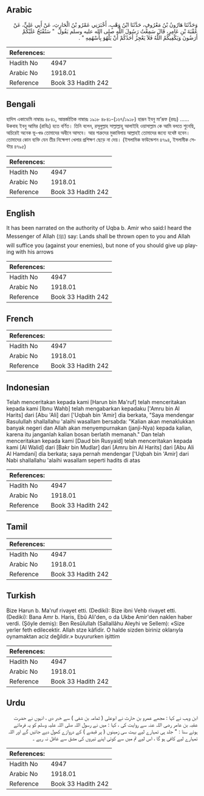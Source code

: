## Arabic


<div dir="rtl" lang="ar" style={{fontSize:'larger',backgroundColor:'#f8f9fa',padding:20}}>
وَحَدَّثَنَا هَارُونُ بْنُ مَعْرُوفٍ، حَدَّثَنَا ابْنُ وَهْبٍ، أَخْبَرَنِي عَمْرُو بْنُ الْحَارِثِ، عَنْ أَبِي عَلِيٍّ، عَنْ عُقْبَةَ بْنِ عَامِرٍ، قَالَ سَمِعْتُ رَسُولَ اللَّهِ صلى الله عليه وسلم يَقُولُ ‏ "‏ سَتُفْتَحُ عَلَيْكُمْ أَرَضُونَ وَيَكْفِيكُمُ اللَّهُ فَلاَ يَعْجِزُ أَحَدُكُمْ أَنْ يَلْهُوَ بِأَسْهُمِهِ ‏"‏ ‏.‏
</div>
<div style={{backgroundColor:'#f8f9fa',padding:20, marginBottom: 10}}><table> <thead> <tr> <th>References:</th> <th></th> </tr> </thead> <tbody><tr><td>Hadith No</td><td>4947</td></tr><tr><td>Arabic No</td><td>1918.01</td></tr><tr><td>Reference</td><td>Book 33 Hadith 242</td></tr></tbody></table></div>

## Bengali


<div dir="ltr" lang="bn" style={{fontSize:'larger',backgroundColor:'#f8f9fa',padding:20}}>
হাদিস একাডেমি নাম্বারঃ ৪৮৪১, আন্তর্জাতিক নাম্বারঃ ১৯১৮ ৪৮৪১-(১৬৭/১৯১৮) হারূন ইবনু মা’রূফ (রহঃ) ...... উকবাহ ইবনু আমির (রাযিঃ) হতে বর্ণিত। তিনি বলেন, রসূলুল্লাহ সাল্লাল্লাহু আলাইহি ওয়াসাল্লাম কে আমি বলতে শুনেছি, অচিরেই অনেক ভূ-খণ্ড তোমাদের অধীনে আসবে। আর শত্রুদের মুকাবিলায় আল্লাহই তোমাদের জন্যে যথেষ্ট হবেন। তোমাদের কোন ব্যক্তি যেন তীর নিক্ষেপণ খেলার প্রশিক্ষণ ছেড়ে না দেয়। (ইসলামিক ফাউন্ডেশন ৪৭৯৪, ইসলামীক সেন্টার ৪৭৯৫)
</div>
<div style={{backgroundColor:'#f8f9fa',padding:20, marginBottom: 10}}><table> <thead> <tr> <th>References:</th> <th></th> </tr> </thead> <tbody><tr><td>Hadith No</td><td>4947</td></tr><tr><td>Arabic No</td><td>1918.01</td></tr><tr><td>Reference</td><td>Book 33 Hadith 242</td></tr></tbody></table></div>

## English


<div dir="ltr" lang="en" style={{fontSize:'larger',backgroundColor:'#f8f9fa',padding:20}}>
It has been narrated on the authority of Uqba b. Amir who said:I heard the Messenger of Allah (ﷺ) say: Lands shall be thrown open to you and Allah will suffice you (against your enemies), but none of you should give up playing with his arrows
</div>
<div style={{backgroundColor:'#f8f9fa',padding:20, marginBottom: 10}}><table> <thead> <tr> <th>References:</th> <th></th> </tr> </thead> <tbody><tr><td>Hadith No</td><td>4947</td></tr><tr><td>Arabic No</td><td>1918.01</td></tr><tr><td>Reference</td><td>Book 33 Hadith 242</td></tr></tbody></table></div>

## French


<div dir="ltr" lang="fr" style={{fontSize:'larger',backgroundColor:'#f8f9fa',padding:20}}>

</div>
<div style={{backgroundColor:'#f8f9fa',padding:20, marginBottom: 10}}><table> <thead> <tr> <th>References:</th> <th></th> </tr> </thead> <tbody><tr><td>Hadith No</td><td>4947</td></tr><tr><td>Arabic No</td><td>1918.01</td></tr><tr><td>Reference</td><td>Book 33 Hadith 242</td></tr></tbody></table></div>

## Indonesian


<div dir="ltr" lang="id" style={{fontSize:'larger',backgroundColor:'#f8f9fa',padding:20}}>
Telah menceritakan kepada kami [Harun bin Ma'ruf] telah menceritakan kepada kami [Ibnu Wahb] telah mengabarkan kepadaku ['Amru bin Al Harits] dari [Abu 'Ali] dari ['Uqbah bin 'Amir] dia berkata, "Saya mendengar Rasulullah shallallahu 'alaihi wasallam bersabda: "Kalian akan menaklukkan banyak negeri dan Allah akan menyempurnakan (janji-Nya) kepada kalian, karena itu janganlah kalian bosan berlatih memanah." Dan telah menceritakan kepada kami [Daud bin Rusyaid] telah menceritakan kepada kami [Al Walid] dari [Bakr bin Mudlar] dari [Amru bin Al Harits] dari [Abu Ali Al Hamdani] dia berkata; saya pernah mendengar ['Uqbah bin 'Amir] dari Nabi shallallahu 'alaihi wasallam seperti hadits di atas
</div>
<div style={{backgroundColor:'#f8f9fa',padding:20, marginBottom: 10}}><table> <thead> <tr> <th>References:</th> <th></th> </tr> </thead> <tbody><tr><td>Hadith No</td><td>4947</td></tr><tr><td>Arabic No</td><td>1918.01</td></tr><tr><td>Reference</td><td>Book 33 Hadith 242</td></tr></tbody></table></div>

## Tamil


<div dir="ltr" lang="ta" style={{fontSize:'larger',backgroundColor:'#f8f9fa',padding:20}}>

</div>
<div style={{backgroundColor:'#f8f9fa',padding:20, marginBottom: 10}}><table> <thead> <tr> <th>References:</th> <th></th> </tr> </thead> <tbody><tr><td>Hadith No</td><td>4947</td></tr><tr><td>Arabic No</td><td>1918.01</td></tr><tr><td>Reference</td><td>Book 33 Hadith 242</td></tr></tbody></table></div>

## Turkish


<div dir="ltr" lang="tr" style={{fontSize:'larger',backgroundColor:'#f8f9fa',padding:20}}>
Bize Harun b. Ma'ruf rivayet etti. (Dediki): Bize ibni Vehb rivayet etti. (Dediki): Bana Amr b. Haris, Ebû Ali'den, o da Ukbe Amir'den naklen haber verdi. (Şöyle demiş): Ben Resûlullah (Sallallâhu Aleyhi ve Sellem): «Size yerler feth edilecektir. Allah stze kâfidir. O halde sizden biriniz oklarıyla oynamaktan aciz değildir.» buyururken işittim
</div>
<div style={{backgroundColor:'#f8f9fa',padding:20, marginBottom: 10}}><table> <thead> <tr> <th>References:</th> <th></th> </tr> </thead> <tbody><tr><td>Hadith No</td><td>4947</td></tr><tr><td>Arabic No</td><td>1918.01</td></tr><tr><td>Reference</td><td>Book 33 Hadith 242</td></tr></tbody></table></div>

## Urdu


<div dir="rtl" lang="ur" style={{fontSize:'larger',backgroundColor:'#f8f9fa',padding:20}}>
ابن وہب نے کہا : مجھے عمرو بن حارث نے ابوعلی ( ثمامہ بن شفی ) سے خبر دی ، انہوں نے حضرت عقبہ بن عامر رضی اللہ عنہ سے روایت کی ، کہا : میں نے رسول اللہ صلی اللہ علیہ وسلم کو یہ فرماتے ہوئے سنا : " جلد ہی تمہارے لیے بہت سی زمینوں ( پر قبضے ) کے دروازے کھول دیے جائیں گے اور اللہ تمہارے لیے کافی ہو گا ، اس لیے تم میں سے کوئی اپنے تیروں کی مشق سے غافل نہ رہے ۔
</div>
<div style={{backgroundColor:'#f8f9fa',padding:20, marginBottom: 10}}><table> <thead> <tr> <th>References:</th> <th></th> </tr> </thead> <tbody><tr><td>Hadith No</td><td>4947</td></tr><tr><td>Arabic No</td><td>1918.01</td></tr><tr><td>Reference</td><td>Book 33 Hadith 242</td></tr></tbody></table></div>